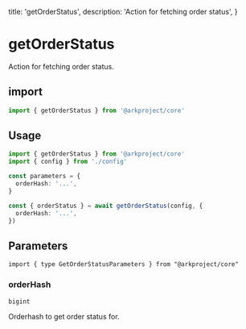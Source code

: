   title: 'getOrderStatus',
  description: 'Action for fetching order status',
}

# getOrderStatus

Action for fetching order status.

## import

```typescript
import { getOrderStatus } from '@arkproject/core'
```

## Usage

```typescript
import { getOrderStatus } from '@arkproject/core'
import { config } from './config'

const parameters = {
  orderHash: '...',
}

const { orderStatus } = await getOrderStatus(config, {
  orderHash: '...',
})
```

## Parameters

`import { type GetOrderStatusParameters } from "@arkproject/core"`

### orderHash

`bigint`

Orderhash to get order status for.
